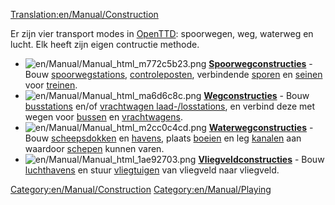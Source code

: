 [[Translation:en/Manual/Construction]]
{{nl/Manual/Inhoudsopgave}}

Er zijn vier transport modes in [[nl/Manual/Main Page|OpenTTD]]: spoorwegen, weg, waterweg en lucht. Elk heeft zijn eigen contructie methode.


*[[File:en/Manual/Manual html m772c5b23.png]] '''[[nl/Manual/Spoorwegconstructies|Spoorwegconstructies]]''' - Bouw [[nl/Manual/Spoorwegstation|spoorwegstations]], [[nl/Manual/Controleposten|controleposten]], verbindende [[nl/Manual/Bouw sporen|sporen]] en [[nl/Manual/Seinen|seinen]] voor [[nl/Manual/Treinen|treinen]].
*[[File:en/Manual/Manual html ma6d6c8c.png]] '''[[nl/Manual/Wegconstructies|Wegconstructies]]''' - Bouw [[en/Manual/Loading Bays#bus-loading-bay|busstations]] en/of [[en/Manual/Loading Bays#lorry-loading-bay|vrachtwagen laad-/losstations]], en verbind deze met wegen voor [[nl/Manual/Base Set/Road Vehicles/Bussen|bussen]] en [[nl/Manual/Wegvoertuigen|vrachtwagens]].
*[[File:en/Manual/Manual html m2cc0c4cd.png]] '''[[nl/Manual/Waterwegconstructies|Waterwegconstructies]]''' - Bouw [[nl/Manual/Bouw dok|scheepsdokken]] en [[nl/Manual/Bouw haven|havens]], plaats [[nl/Manual/Plaats boeien|boeien]] en leg [[en/Manual/Water Transport Tiles|kanalen]] aan waardoor [[nl/Manual/Schepen|schepen]] kunnen varen.
*[[File:en/Manual/Manual html 1ae92703.png]] '''[[nl/Manual/Bouw vliegveld|Vliegveldconstructies]]''' - Bouw [[en/Manual/Airports|luchthavens]] en stuur [[nl/Manual/Vliegtuigen|vliegtuigen]] van vliegveld naar vliegveld.

[[Category:en/Manual/Construction]]
[[Category:en/Manual/Playing]]